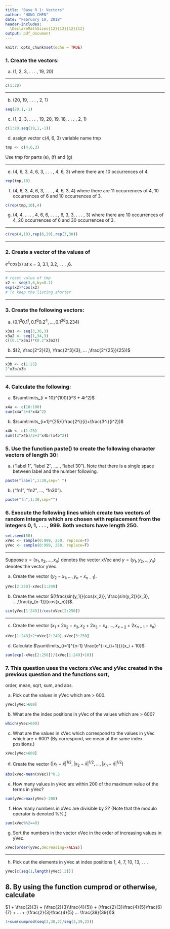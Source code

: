 ```yaml
---
title: "Base R 1: Vectors"
author: "HONG CHEN"
date: "February 10, 2018"
header-includes:
  \DeclareMathSizes{12}{12}{12}{12}
output: pdf_document
---
```


```r
knitr::opts_chunk$set(echo = TRUE)
```

### 1. Create the vectors:

 (a) (1, 2, 3, . . . , 19, 20)  
 
******
 
```r
c(1:20)
```
******

 (b) (20, 19, . . . , 2, 1)
 
```r
seq(20,1,-1)
```

 (c) (1, 2, 3, . . . , 19, 20, 19, 18, . . . , 2, 1)
```r
c(1:20,seq(19,1,-1))
```

 (d) assign vector c(4, 6, 3) variable name tmp
```r
tmp <- c(4,6,3)
```
 Use tmp for parts (e), (f) and (g)
 
******
 (e) (4, 6, 3, 4, 6, 3, . . .  , 4, 6, 3) where there are 10 occurrences of 4.
```R
rep(tmp,10)
```

 (f) (4, 6, 3, 4, 6, 3, . . . , 4, 6, 3, 4) where there are 11 occurrences of 4, 10 occurrences of 6 and 10 occurrences of 3.
```R
c(rep(tmp,10),4)
```

 (g) (4, 4, . . . , 4, 6, 6, . . .  , 6, 3, 3, . . . , 3) where there are 10 occurrences of 4, 20 occurrences of 6 and 30 occurrences of 3.
 
 ******
```r
c(rep(4,10),rep(6,20),rep(3,30))
```
******
### 2. Create a vector of the values of
$e^x cos(x)$ at x = 3, 3.1, 3.2, . . . ,6.

******
```r
# reset value of tmp
x2 <- seq(3,6,by=0.1)
exp(x2)*cos(x2)
# To keep the listing shorter

```
******

### 3. Create the following vectors:

 (a) $(0.1^3 0.1^1, 0.1^6 0.2^4, ... ,0.1^{36} 0.2{34})$
 
```r
x3a1 <- seq(3,36,3)
x3a2 <- seq(1,34,3)
c((0.1^x3a1)*(0.2^x3a2))
```

 (b) $(2, \frac{2^2}{2}, \frac{2^3}{3}, ... ,\frac{2^{25}}{25})$
 
 ******
```r
x3b <- c(1:25)
2^x3b/x3b
```
******

### 4. Calculate the following:

 (a) $\sum\limits_{i = 10}^{100}(i^3 + 4i^2)$
```r
x4a <- c(10:100)
sum(x4a^3+4*x4a^2)
```

 (b) $\sum\limits_{i=1}^{25}(\frac{2^i}{i}+\frac{3^i}{i^2})$

```r
x4b <- c(1:25)
sum((2^x4b)/2+3^x4b/(x4b^2))
```



### 5. Use the function paste() to create the following character vectors of length 30:

 (a) ("label 1", "label 2", ....., "label 30").
Note that there is a single space between label and the number following.
```r
paste("label",1:30,sep=" ")
```
 (b) ("fn1", "fn2", ..., "fn30").
```r
paste("fn",1:30,sep="")
```

### 6. Execute the following lines which create two vectors of random integers which are chosen with replacement from the integers 0, 1, . . . , 999. Both vectors have length 250.

```r
set.seed(50)
xVec <- sample(0:999, 250, replace=T)
yVec <- sample(0:999, 250, replace=T)
```
******

Suppose $x = (x_1, x_2, . . . ,x_n)$ denotes the vector xVec and
$y = (y_1, y_2, . .  ,y_n)$ denotes the vector yVec.


 (a) Create the vector
$(y_2 - x_1, . . . , y_n - x_{n-1})$.
```r
yVec[2:250]-xVec[1:249]
```
 (b) Create the vector
$(\frac{sin(y_1)}{cos(x_2)}, \frac{sin(y_2)}{x_3}, ...,\frac{y_{n-1}}{cos(x_n)})$.

```r
sin(yVec[1:249])/cos(xVec[2:250])

```
******


 (c) Create the vector
$(x_1 + 2x_2 - x_3, x_2 + 2x_3 - x_4, ..., x_{x-2} + 2x_{n-1} - x_n)$
```r
xVec[1:248]+2*xVec[2:249]-xVec[3:250]
```
 (d) Calculate
$\sum\limits_{i=1}^{n-1} \frac{e^{-x_{i+1}}}{x_i + 10}$
```r
sum(exp(-xVec[2:250])/(xVec[1:249]+10))
```

### 7. This question uses the vectors xVec and yVec created in the previous question and the functions sort,
order, mean, sqrt, sum, and abs.

 (a) Pick out the values in yVec which are > 600.
```r
yVec[yVec>600]
```
 (b) What are the index positions in yVec of the values which are > 600?
```r
which(yVec>600)
```
 (c) What are the values in xVec which correspond to the values in yVec which are > 600? (By correspond, we mean at the same index positions.)
```r
xVec[yVec>600]
```

 (d) Create the vector $(|x_1 - \bar{x}|^{1/2}, |x_2 - \bar{x}|^{1/2}, ..., |x_n - \bar{x}|^{1/2})$
```r
abs(xVec-mean(xVec))^0.5
```

 (e) How many values in yVec are within 200 of the maximum value of the terms in yVec?
```r
sum(yVec>max(yVec)-200)
```
 (f) How many numbers in xVec are divisible by 2? (Note that the modulo operator is denoted \%\%.)
```r
sum(xVec%%2==0)
```
 (g) Sort the numbers in the vector xVec in the order of increasing values in yVec.
 
```r
xVec[order(yVec,decreasing=FALSE)]
```
******

 (h) Pick out the elements in yVec at index positions 1, 4, 7, 10, 13, . . .
```r
yVec[c(seq(1,length(yVec),3))]
```

## 8. By using the function cumprod or otherwise, calculate

$1 + \frac{2}{3} + (\frac{2}{3}\frac{4}{5}) + (\frac{2}{3}\frac{4}{5}\frac{6}{7} + ... + (\frac{2}{3}\frac{4}{5} ... \frac{38}{39}))$
```r
1+sum(cumprod(seq(2,38,2)/seq(3,39,2)))
```


